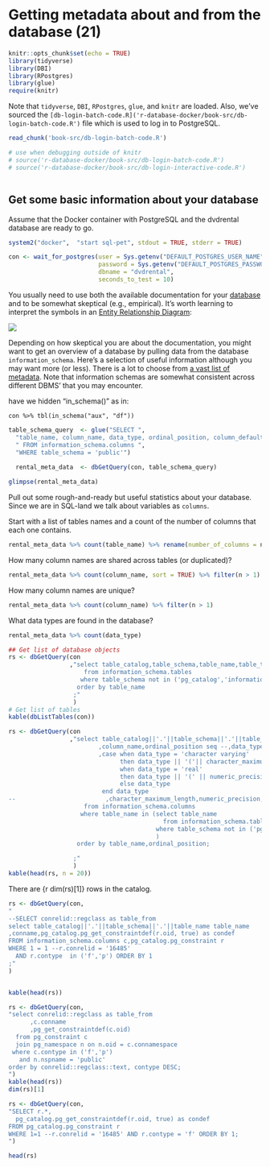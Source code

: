 # Getting metadata about and from the database (21)

```r
knitr::opts_chunk$set(echo = TRUE)
library(tidyverse)
library(DBI)
library(RPostgres)
library(glue)
require(knitr)
``` 
Note that `tidyverse`, `DBI`, `RPostgres`, `glue`, and `knitr` are loaded.  Also, we've sourced the `[db-login-batch-code.R]('r-database-docker/book-src/db-login-batch-code.R')` file which is used to log in to PostgreSQL.

```r
read_chunk('book-src/db-login-batch-code.R')

# use when debugging outside of knitr
# source('r-database-docker/book-src/db-login-batch-code.R')
# source('r-database-docker/book-src/db-login-interactive-code.R')  
```

```r

```


## Get some basic information about your database

Assume that the Docker container with PostgreSQL and the dvdrental database are ready to go.
```r
system2("docker",  "start sql-pet", stdout = TRUE, stderr = TRUE)

con <- wait_for_postgres(user = Sys.getenv("DEFAULT_POSTGRES_USER_NAME"),
                         password = Sys.getenv("DEFAULT_POSTGRES_PASSWORD"),
                         dbname = "dvdrental",
                         seconds_to_test = 10)

```

You usually need to use both the available documentation for your [database](http://www.postgresqltutorial.com/postgresql-sample-database/) and to be somewhat skeptical (e.g., empirical).  It's worth learning to interpret the symbols in an [Entity Relationship Diagram](https://en.wikipedia.org/wiki/Entity%E2%80%93relationship_model):

![](./screenshots/ER-diagram-symbols.png)

Depending on how skeptical you are about the documentation, you might want to get an overview of a database by pulling data from the database `information_schema`.  Here's a selection of useful information although you may want more (or less).  There is a lot to choose from [a vast list of metadata](https://www.postgresql.org/docs/current/static/infoschema-columns.html).  Note that information schemas are somewhat consistent across different DBMS' that you may encounter.


have we hidden "in_schema()" as in:

  `con %>% tbl(in_schema("aux", "df"))`
  
```r

table_schema_query  <- glue("SELECT ", 
  "table_name, column_name, data_type, ordinal_position, column_default, character_maximum_length", 
  " FROM information_schema.columns ", 
  "WHERE table_schema = 'public'")
 
  rental_meta_data  <- dbGetQuery(con, table_schema_query) 

glimpse(rental_meta_data)
```
Pull out some rough-and-ready but useful statistics about your database.  Since we are in SQL-land we talk about variables as `columns`.

Start with a list of tables names and a count of the number of columns that each one contains.
```r

rental_meta_data %>% count(table_name) %>% rename(number_of_columns = n) %>% as.data.frame()
```

How many column names are shared across tables (or duplicated)?
```r

rental_meta_data %>% count(column_name, sort = TRUE) %>% filter(n > 1)
```

How many column names are unique?
```r
rental_meta_data %>% count(column_name) %>% filter(n > 1)
```

What data types are found in the database?
```r

rental_meta_data %>% count(data_type)

```


```r
## Get list of database objects
rs <- dbGetQuery(con
                 ,"select table_catalog,table_schema,table_name,table_type 
                     from information_schema.tables 
                    where table_schema not in ('pg_catalog','information_schema')
                   order by table_name
                  ;"
                  )
# Get list of tables 
kable(dbListTables(con))
```

```r
rs <- dbGetQuery(con
                 ,"select table_catalog||'.'||table_schema||'.'||table_name table_name
                         ,column_name,ordinal_position seq --,data_type
                         ,case when data_type = 'character varying' 
                               then data_type || '('|| character_maximum_length||')'
                               when data_type = 'real'
                               then data_type || '(' || numeric_precision ||','||numeric_precision_radix||')'
                               else data_type
                          end data_type
--                         ,character_maximum_length,numeric_precision,numeric_precision_radix
                     from information_schema.columns
                    where table_name in (select table_name
                                           from information_schema.tables
                                         where table_schema not in ('pg_catalog','information_schema')
                                         )
                   order by table_name,ordinal_position;

                  ;"
                  )
kable(head(rs, n = 20))

```
There are {r dim(rs)[1]} rows in the catalog.

```r
rs <- dbGetQuery(con,
"
--SELECT conrelid::regclass as table_from
select table_catalog||'.'||table_schema||'.'||table_name table_name
,conname,pg_catalog.pg_get_constraintdef(r.oid, true) as condef
FROM information_schema.columns c,pg_catalog.pg_constraint r
WHERE 1 = 1 --r.conrelid = '16485' 
  AND r.contype  in ('f','p') ORDER BY 1
;"
)


kable(head(rs))
```

```r
rs <- dbGetQuery(con,
"select conrelid::regclass as table_from
      ,c.conname
      ,pg_get_constraintdef(c.oid)
  from pg_constraint c
  join pg_namespace n on n.oid = c.connamespace
 where c.contype in ('f','p')
   and n.nspname = 'public'
order by conrelid::regclass::text, contype DESC;
")
kable(head(rs))
dim(rs)[1]
```

```r
rs <- dbGetQuery(con,
"SELECT r.*,
  pg_catalog.pg_get_constraintdef(r.oid, true) as condef
FROM pg_catalog.pg_constraint r
WHERE 1=1 --r.conrelid = '16485' AND r.contype = 'f' ORDER BY 1;
")

head(rs)
```

